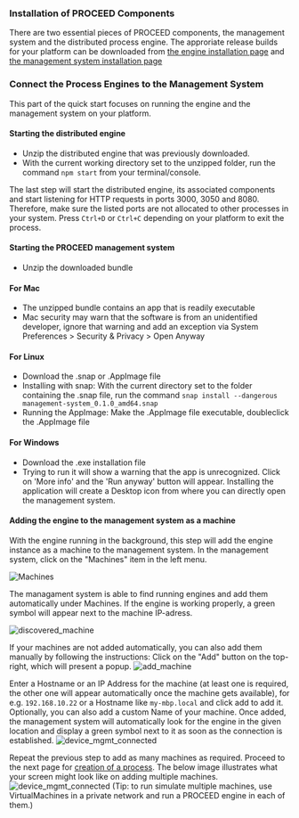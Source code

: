 ### Installation of PROCEED Components

There are two essential pieces of PROCEED components, the management system and
the distributed process engine. The approriate release builds for your platform
can be downloaded from [the engine installation page](/downloads/engine-install)
and [the management system installation page](/downloads/ms-install)

### Connect the Process Engines to the Management System

This part of the quick start focuses on running the engine and the management
system on your platform.

#### Starting the distributed engine

- Unzip the distributed engine that was previously downloaded.
- With the current working directory set to the unzipped folder, run the command
  `npm start` from your terminal/console.

The last step will start the distributed engine, its associated components and
start listening for HTTP requests in ports 3000, 3050 and 8080. Therefore, make
sure the listed ports are not allocated to other processes in your system. Press
`Ctrl+D` or `Ctrl+C` depending on your platform to exit the process.

#### Starting the PROCEED management system

- Unzip the downloaded bundle

#### For Mac

- The unzipped bundle contains an app that is readily executable
- Mac security may warn that the software is from an unidentified developer,
  ignore that warning and add an exception via System Preferences > Security &
  Privacy > Open Anyway

#### For Linux

- Download the .snap or .AppImage file
- Installing with snap: With the current directory set to the folder containing
  the .snap file, run the command `snap install --dangerous
management-system_0.1.0_amd64.snap`
- Running the AppImage: Make the .AppImage file executable, doubleclick the
  .AppImage file

#### For Windows

- Download the .exe installation file
- Trying to run it will show a warning that the app is unrecognized. Click on
  'More info' and the 'Run anyway' button will appear. Installing the
  application will create a Desktop icon from where you can directly open the
  management system.

#### Adding the engine to the management system as a machine

With the engine running in the background, this step will add the engine
instance as a machine to the management system. In the management system, click
on the "Machines" item in the left menu.

![Machines](/docs/images/quick-start-install/left_menu_machines.png)

The managament system is able to find running engines and add them automatically
under Machines. If the engine is working properly, a green symbol will appear
next to the machine IP-adress.

![discovered_machine](/docs/images/quick-start-install/discovered_machine.png)

If your machines are not added automatically, you can also add them manually by
following the instructions: Click on the "Add" button on the top-right, which
will present a popup.
![add_machine](/docs/images/quick-start-install/add_machine.png)

Enter a Hostname or an IP Address for the machine (at least one is required, the
other one will appear automatically once the machine gets available), for e.g.
`192.168.10.22` or a Hostname like `my-mbp.local` and click add to add it.
Optionally, you can also add a custom Name of your machine. Once added, the
management system will automatically look for the engine in the given location
and display a green symbol next to it as soon as the connection is established.
![device_mgmt_connected](/docs/images/quick-start-install/device_mgmt_connected.png)

Repeat the previous step to add as many machines as required. Proceed to the
next page for [creation of a process](qs-create-process). The below image
illustrates what your screen might look like on adding multiple machines.
![device_mgmt_connected](/docs/images/quick-start-install/device_mgmt_all_devices.png)
(Tip: to run simulate multiple machines, use VirtualMachines in a private
network and run a PROCEED engine in each of them.)
